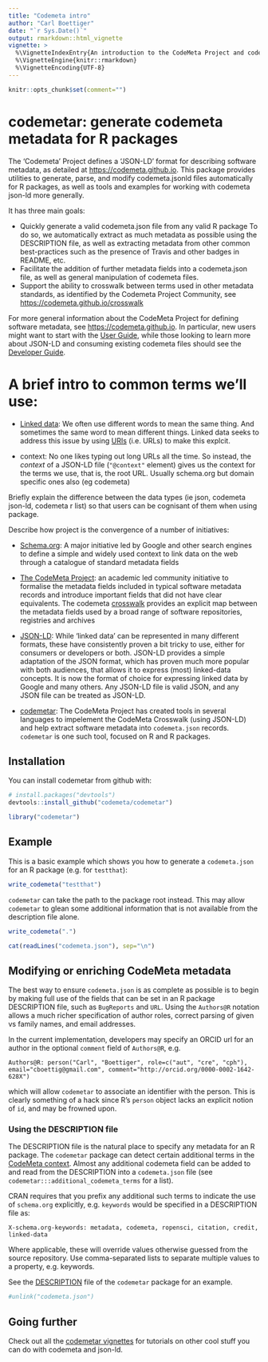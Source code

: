 ```yaml
---
title: "Codemeta intro"
author: "Carl Boettiger"
date: "`r Sys.Date()`"
output: rmarkdown::html_vignette
vignette: >
  %\VignetteIndexEntry{An introduction to the CodeMeta Project and codemetar package}
  %\VignetteEngine{knitr::rmarkdown}
  %\VignetteEncoding{UTF-8}
---
```



```r
knitr::opts_chunk$set(comment="")
```



# codemetar: generate codemeta metadata for R packages


The 'Codemeta' Project defines a 'JSON-LD' format for describing software metadata,
as detailed at <https://codemeta.github.io>.
This package provides utilities to generate, parse, and modify codemeta.jsonld
files automatically for R packages, as well as tools and examples for working
with codemeta json-ld more generally.

It has three main goals:

- Quickly generate a valid codemeta.json file from any valid R package
  To do so, we automatically extract as much metadata as possible using
  the DESCRIPTION file, as well as extracting metadata from other common
  best-practices such as the presence of Travis and other badges in README, etc.
- Facilitate the addition of further metadata fields into a codemeta.json
  file, as well as general manipulation of codemeta files.
- Support the ability to crosswalk between terms used in other metadata standards,
  as identified by the Codemeta Project Community, see <https://codemeta.github.io/crosswalk>


For more general information about the CodeMeta Project for defining software metadata, see <https://codemeta.github.io>.  In particular, new users might want to start with the [User Guide](https://codemeta.github.io/user-guide/), while those looking to learn more about JSON-LD and consuming existing codemeta files should see the [Developer Guide](https://codemeta.github.io/developer-guide/).   


# A brief intro to common terms we'll use:


- [Linked data](https://en.wikipedia.org/wiki/Linked_data): We often use different words to mean the same thing. And sometimes the same word to mean different things.  Linked data seeks to address this issue by using [URIs](https://en.wikipedia.org/wiki/Uniform_Resource_Identifier) (i.e. URLs) to make this explcit.

- context: No one likes typing out long URLs all the time.  So instead, the *context* of a JSON-LD file (`"@context"` element) gives us the context for the terms we use, that is, the root URL.  Usually schema.org but domain specific ones also (eg codemeta)

Briefly explain the difference between the data types (ie json, codemeta json-ld, codemeta r list) so that users can be cognisant of them when using package.

Describe how project is the convergence of a number of initiatives:

- [Schema.org](http://schema.org): A major initiative led by Google and other search engines to define a simple and widely used context to link data on the web through a catalogue of standard metadata fields

- [The CodeMeta Project](http://codemeta.github.io): an academic led community initiative to formalise the metadata fields included in typical software metadata records and introduce important fields that did not have clear equivalents. The codemeta [crosswalk](https://codemeta.github.io/crosswalk) provides an explicit map between the metadata fields used by a broad range of software repositories, registries and archives

- [JSON-LD](https://json-ld.org): While 'linked data' can be represented in many different formats, these have consistently proven a bit tricky to use, either for consumers or developers or both.  JSON-LD provides a simple adaptation of the JSON format, which has proven much more popular with both audiences, that allows it to express (most) linked-data concepts.  It is now the format of choice for expressing linked data by Google and many others.  Any JSON-LD file is valid JSON, and any JSON file can be treated as JSON-LD.  

- [codemetar](https://codemeta.github.io/codemetar): The CodeMeta Project has created tools in several languages to impelement the CodeMeta Crosswalk (using JSON-LD) and help extract software metadata into `codemeta.json` records.  `codemetar` is one such tool, focused on R and R packages.


## Installation

You can install codemetar from github with:

```r
# install.packages("devtools")
devtools::install_github("codemeta/codemetar")
```

```r
library("codemetar")
```

## Example

This is a basic example which shows you how to generate a `codemeta.json` for an R package (e.g. for `testthat`):

```r
write_codemeta("testthat")
```

`codemetar` can take the path to the package root instead.  This may allow `codemetar` to glean some additional information that is not available from the description file alone.  

```r
write_codemeta(".")
```

```r
cat(readLines("codemeta.json"), sep="\n")
```

## Modifying or enriching CodeMeta metadata

The best way to ensure `codemeta.json` is as complete as possible is to begin by making full use of the fields that can be set in an R package DESCRIPTION file, such as `BugReports` and `URL`.  Using the `Authors@R` notation allows a much richer specification of author roles, correct parsing of given vs family names, and email addresses. 

In the current implementation, developers may specify an ORCID url for an author in the optional `comment` field of `Authors@R`, e.g.

```
Authors@R: person("Carl", "Boettiger", role=c("aut", "cre", "cph"), email="cboettig@gmail.com", comment="http://orcid.org/0000-0002-1642-628X")
```

which will allow `codemetar` to associate an identifier with the person.  This is clearly something of a hack since R's `person` object lacks an explicit notion of `id`, and may be frowned upon.  






### Using the DESCRIPTION file

The DESCRIPTION file is the natural place to specify any metadata for an R package.  The `codemetar` package can detect certain additional terms in the [CodeMeta context](https://codemeta.github.io/terms).  Almost any additional codemeta field can be added to and read from the DESCRIPTION into a `codemeta.json` file (see `codemetar:::additional_codemeta_terms` for a list).  

CRAN requires that you prefix any additional such terms to indicate the use of `schema.org` explicitly, e.g. `keywords` would be specified in a DESCRIPTION file as:

```
X-schema.org-keywords: metadata, codemeta, ropensci, citation, credit, linked-data
```




Where applicable, these will override values otherwise guessed from the source repository.  Use comma-separated lists to separate multiple values to a property, e.g. keywords.  

See the [DESCRIPTION](https://github.com/codemeta/codemetar/blob/master/DESCRIPTION) file of the `codemetar` package for an example.  

```r
#unlink("codemeta.json")
```


## Going further

Check out all the [codemetar vignettes](https://codemeta.github.io/codemetar/articles/index.html) for tutorials on other cool stuff you can do with codemeta and json-ld.  

